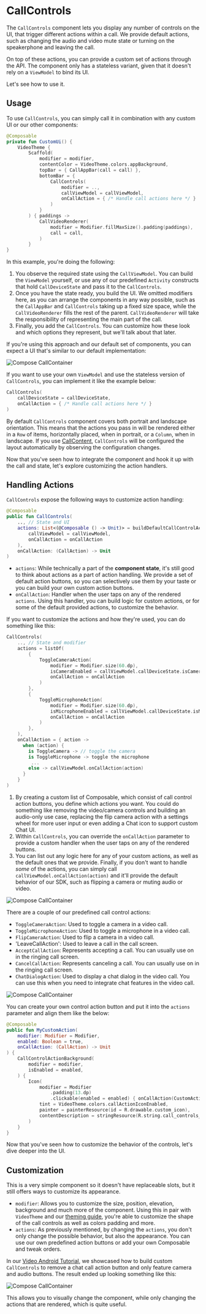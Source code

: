 # CallControls

The `CallControls` component lets you display any number of controls on the UI, that trigger different actions within a call. We provide default actions, such as changing the audio and video mute state or turning on the speakerphone and leaving the call.

On top of these actions, you can provide a custom set of actions through the API. The component only has a stateless variant, given that it doesn't rely on a `ViewModel` to bind its UI.

Let's see how to use it.

## Usage

To use `CallControls`, you can simply call it in combination with any custom UI or our other components:

```kotlin
@Composable
private fun CustomUi() {
    VideoTheme {
        Scaffold(
            modifier = modifier,
            contentColor = VideoTheme.colors.appBackground,
            topBar = { CallAppBar(call = call) },
            bottomBar = {
                CallControls(
                    modifier = ..,
                    callViewModel = callViewModel,
                    onCallAction = { /* Handle call actions here */ }
                )
            }
        ) { paddings ->
            CallVideoRenderer(
                modifier = Modifier.fillMaxSize().padding(paddings),
                call = call,
            )
        }
}
```

In this example, you're doing the following:

1. You observe the required state using the `CallViewModel`. You can build the `ViewModel` yourself, or use any of our predefined `Activity` constructs that hold `CallDeviceState` and pass it to the `CallControls`.
2. Once you have the state ready, you build the UI. We omitted modifiers here, as you can arrange the components in any way possible, such as the `CallAppBar` and `CallControls` taking up a fixed size space, while the `CallVideoRenderer` fills the rest of the parent. `CallVideoRenderer` will take the responsibility of representing the main part of the call.
3. Finally, you add the `CallControls`. You can customize how these look and which options they represent, but we'll talk about that later.

If you're using this approach and our default set of components, you can expect a UI that's similar to our default implementation:

![Compose CallContainer](../../assets/compose_call_container.png)

If you want to use your own `ViewModel` and use the stateless version of `CallControls`, you can implement it like the example below:

```kotlin
CallControls(
    callDeviceState = callDeviceState,
    onCallAction = { /* Handle call actions here */ }
)
```

By default `CallControls` component covers both portrait and landscape orientation. This means that the actions you pass in will be rendered either in a `Row` of items, horizontally placed, when in portrait, or a `Column`, when in landscape. If you use [CallContent](03-call-content.mdx), `CallControls` will be configured the layout automatically by observing the configuration changes.

Now that you've seen how to integrate the component and hook it up with the call and state, let's explore customizing the action handlers.

## Handling Actions

`CallControls` expose the following ways to customize action handling:

```kotlin
@Composable
public fun CallControls(
    .., // State and UI
    actions: List<(@Composable () -> Unit)> = buildDefaultCallControlActions(
        callViewModel = callViewModel,
        onCallAction = onCallAction
    ),
    onCallAction: (CallAction) -> Unit
)
```

* `actions`: While technically a part of the **component state**, it's still good to think about actions as a part of action handling. We provide a set of default action buttons, so you can selectively use them by your taste or you can build your own custom action buttons.
* `onCallAction`: Handler when the user taps on any of the rendered `actions`. Using this handler, you can build logic for custom actions, or for some of the default provided actions, to customize the behavior.

If you want to customize the actions and how they're used, you can do something like this:

```kotlin
CallControls(
    .., // State and modifier
    actions = listOf(
        {
            ToggleCameraAction(
                modifier = Modifier.size(60.dp),
                isCameraEnabled = callViewModel.callDeviceState.isCameraEnabled,
                onCallAction = onCallAction
            )
        },
        {
            ToggleMicrophoneAction(
                modifier = Modifier.size(60.dp),
                isMicrophoneEnabled = callViewModel.callDeviceState.isMicrophoneEnabled,
                onCallAction = onCallAction
            )
        },
    ),
    onCallAction = { action ->
      when (action) {
        is ToggleCamera -> // toggle the camera
        is ToggleMicrophone -> toggle the microphone
         ...
        else -> callViewModel.onCallAction(action)
      }
    }
)
```

1. By creating a custom list of Composable, which consist of call control action buttons, you define which actions you want. You could do something like removing the video/camera controls and building an audio-only use case, replacing the flip camera action with a settings wheel for more user input or even adding a Chat icon to support custom Chat UI.
2. Within `CallControls`, you can override the `onCallAction` parameter to provide a custom handler when the user taps on any of the rendered buttons.
3. You can list out any logic here for any of your custom actions, as well as the default ones that we provide. Finally, if you don't want to handle _some_ of the actions, you can simply call `callViewModel.onCallAction(action)` and it'll provide the default behavior of our SDK, such as flipping a camera or muting audio or video.

![Compose CallContainer](../../assets/compose_call_controls.png)

There are a couple of our predefined call control actions:

- `ToggleCameraAction`: Used to toggle a camera in a video call.
- `ToggleMicrophoneAction`: Used to toggle a microphone in a video call.
- `FlipCameraAction`: Used to flip a camera in a video call.
- 'LeaveCallAction': Used to leave a call in the call screen.
- `AcceptCallAction`: Represents accepting a call. You can usually use on in the ringing call screen.
- `CancelCallAction`: Represents canceling a call. You can usually use on in the ringing call screen.
- `ChatDialogAction`: Used to display a chat dialog in the video call. You can use this when you need to integrate chat features in the video call.

![Compose CallContainer](../../assets/compose_call_controls_actions.png)

You can create your own control action button and put it into the `actions` parameter and align them like the below:

```kotlin
@Composable
public fun MyCustomAction(
    modifier: Modifier = Modifier,
    enabled: Boolean = true,
    onCallAction: (CallAction) -> Unit
) {
    CallControlActionBackground(
        modifier = modifier,
        isEnabled = enabled,
    ) {
        Icon(
            modifier = Modifier
                .padding(13.dp)
                .clickable(enabled = enabled) { onCallAction(CustomAction) },
            tint = VideoTheme.colors.callActionIconEnabled,
            painter = painterResource(id = R.drawable.custom_icon),
            contentDescription = stringResource(R.string.call_controls_custom_action)
        )
    }
}
```

Now that you've seen how to customize the behavior of the controls, let's dive deeper into the UI.

## Customization

This is a very simple component so it doesn't have replaceable slots, but it still offers ways to customize its appearance.

* `modifier`: Allows you to customize the size, position, elevation, background and much more of the component. Using this in pair with `VideoTheme` and our [theming guide](../03-video-theme.mdx), you're able to customize the shape of the call controls as well as colors padding and more.
* `actions`: As previously mentioned, by changing the `actions`, you don't only change the possible behavior, but also the appearance. You can use our own predefined action buttons or add your own Composable and tweak orders.

In our [Video Android Tutorial](../../02-tutorials/01-video-calling.mdx), we showcased how to build custom `CallControls` to remove a chat call action button and only feature camera and audio buttons. The result ended up looking something like this:

![Compose CallContainer](../../assets/compose_call_controls_custom.png)

This allows you to visually change the component, while only changing the actions that are rendered, which is quite useful.

